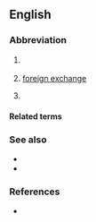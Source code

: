 {{also|Fx|F/X|fx}}
==English==

===Abbreviation===
{{rfc-header|Abbreviation}}
{{head|en|abbreviation}}

# {{abbreviation of|factor X|lang=en|nodot=1}} {{gloss|[[clotting factor X]]}}
# {{lb|en|finance}} [[foreign exchange]]
# {{lb|en|slang|video games|film|television}} {{alternative form of|lang=en|F/X|gloss=[[special effects]]}}

====Related terms====
{{rel4|en|title=clotting factor X
|FI
|FII
|FIII
|FIV
|FV
|FVI
|FVII
|FVIII
|FIX
|FXI
|FXII
|FXIII
}}
{{rel2|en|title=special effects
|SFX
|VFX
}}

===See also===
{{sense|special effects}}
* {{l|en|sound effects}}
* {{l|en|visual effects}}

===References===
* {{pedia}}